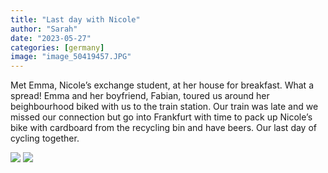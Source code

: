 ```yaml
---
title: "Last day with Nicole"
author: "Sarah"
date: "2023-05-27"
categories: [germany]
image: "image_50419457.JPG"
---
```


Met Emma, Nicole’s exchange student, at her house for breakfast. What a spread! Emma and her boyfriend, Fabian, toured us around her beighbourhood biked with us to the train station. Our train was late and we missed our connection but go into Frankfurt with time to pack up Nicole’s bike with cardboard from the recycling bin and have beers. Our last day of cycling together. 

![](image_50419457.JPG)
![](image_67149569.JPG)
